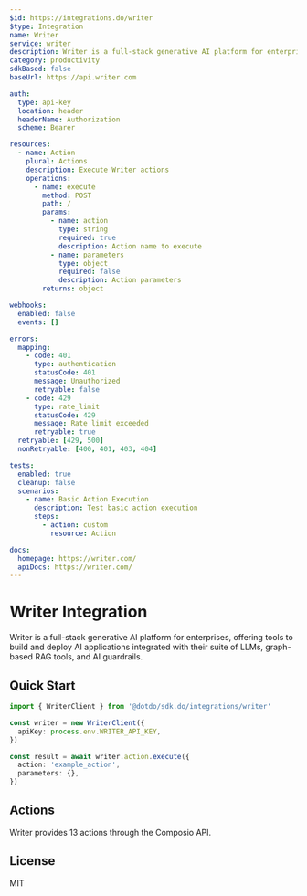 ```yaml
---
$id: https://integrations.do/writer
$type: Integration
name: Writer
service: writer
description: Writer is a full-stack generative AI platform for enterprises, offering tools to build and deploy AI applications integrated with their suite of LLMs, graph-based RAG tools, and AI guardrails.
category: productivity
sdkBased: false
baseUrl: https://api.writer.com

auth:
  type: api-key
  location: header
  headerName: Authorization
  scheme: Bearer

resources:
  - name: Action
    plural: Actions
    description: Execute Writer actions
    operations:
      - name: execute
        method: POST
        path: /
        params:
          - name: action
            type: string
            required: true
            description: Action name to execute
          - name: parameters
            type: object
            required: false
            description: Action parameters
        returns: object

webhooks:
  enabled: false
  events: []

errors:
  mapping:
    - code: 401
      type: authentication
      statusCode: 401
      message: Unauthorized
      retryable: false
    - code: 429
      type: rate_limit
      statusCode: 429
      message: Rate limit exceeded
      retryable: true
  retryable: [429, 500]
  nonRetryable: [400, 401, 403, 404]

tests:
  enabled: true
  cleanup: false
  scenarios:
    - name: Basic Action Execution
      description: Test basic action execution
      steps:
        - action: custom
          resource: Action

docs:
  homepage: https://writer.com/
  apiDocs: https://writer.com/
---
```


# Writer Integration

Writer is a full-stack generative AI platform for enterprises, offering tools to build and deploy AI applications integrated with their suite of LLMs, graph-based RAG tools, and AI guardrails.

## Quick Start

```typescript
import { WriterClient } from '@dotdo/sdk.do/integrations/writer'

const writer = new WriterClient({
  apiKey: process.env.WRITER_API_KEY,
})

const result = await writer.action.execute({
  action: 'example_action',
  parameters: {},
})
```

## Actions

Writer provides 13 actions through the Composio API.

## License

MIT
